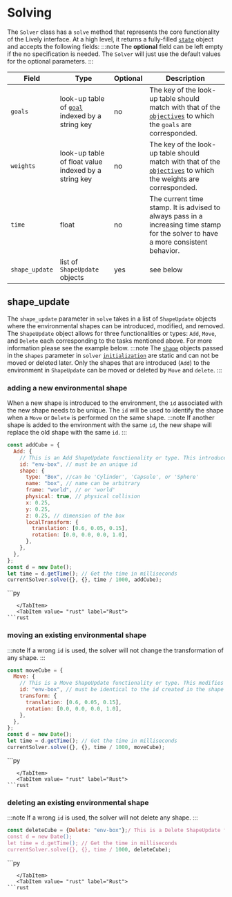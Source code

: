 # Solving


The `Solver` class has a `solve` method that represents the core functionality of the Lively interface. At a high level, it returns a fully-filled [`state`](../../state) object and accepts the following fields:
:::note
The **optional** field can be left empty if the no specification is needed. The `Solver` will just use the default values for the optional parameters.
:::

| Field          | Type                                                                | Optional | Description                                                                                                                        |
| -------------- | ------------------------------------------------------------------- | -------- | ---------------------------------------------------------------------------------------------------------------------------------- |
| `goals`        | look-up table of [`goal`](../../Goals/goal) indexed by a string key | no       | The key of the look-up table should match with that of the [`objectives`](../../Objectives) to which the `goals` are corresponded. |
| `weights`      | look-up table of float value indexed by a string key                | no       | The key of the look-up table should match with that of the [`objectives`](../../Objectives) to which the weights are corresponded. |
| `time`         | float                                                               | no       | The current time stamp. It is advised to always pass in a increasing time stamp for the solver to have a more consistent behavior. |
| `shape_update` | list of `ShapeUpdate` objects                                       | yes      | see below                                                                                                                          |

## shape_update

The `shape_update` parameter in `solve` takes in a list of `ShapeUpdate` objects where the environmental shapes can be introduced, modified, and removed.
The `ShapeUpdate` object allows for three functionalities or types: `Add`, `Move`, and `Delete` each corresponding to the tasks mentioned above. For more information please see the example below.
:::note
The [`shape`](../../Shapes/) objects passed in the `shapes` parameter in `solver` [`initialization`](../initialization) are static and can not be moved or deleted later. Only the shapes that are introduced (`Add`) to the environment in `ShapeUpdate` can be moved or deleted by `Move` and `delete`.
:::

### adding a new environmental shape

When a new shape is introduced to the environment, the `id` associated with the new shape needs to be unique.
The `id` will be used to identify the shape when a `Move` or `Delete` is performed on the same shape.
:::note
If another shape is added to the environment with the same `id`, the new shape will replace the old shape with the same `id`.
:::

<Tabs>
  <TabItem value="js" label="Javascript">

```js
const addCube = {
  Add: {
    // This is an Add ShapeUpdate functionality or type. This introduce a new Cube with "env-box" as the id to the environment.
    id: "env-box", // must be an unique id
    shape: {
      type: "Box", //can be 'Cylinder', 'Capsule', or 'Sphere'
      name: "box", // name can be arbitrary
      frame: "world", // or 'world'
      physical: true, // physical collision
      x: 0.25,
      y: 0.25,
      z: 0.25, // dimension of the box
      localTransform: {
        translation: [0.6, 0.05, 0.15],
        rotation: [0.0, 0.0, 0.0, 1.0],
      },
    },
  },
};
const d = new Date();
let time = d.getTime(); // Get the time in milliseconds
currentSolver.solve({}, {}, time / 1000, addCube);
```

  </TabItem>
  <TabItem value="py" label="Python">
```py

````
   </TabItem>
   <TabItem value= "rust" label="Rust">
```rust

````

   </TabItem>
</Tabs>

### moving an existing environmental shape
:::note
If a wrong `id` is used, the solver will not change the transformation of any shape.
:::

<Tabs>
  <TabItem value="js" label="Javascript">

```js
const moveCube = {
  Move: {
    // This is a Move ShapeUpdate functionality or type. This modifies the transform of the Cube introduced by Add in the environment.
    id: "env-box", // must be identical to the id created in the shape is added
    transform: {
      translation: [0.6, 0.05, 0.15],
      rotation: [0.0, 0.0, 0.0, 1.0],
    },
  },
};
const d = new Date();
let time = d.getTime(); // Get the time in milliseconds
currentSolver.solve({}, {}, time / 1000, moveCube);
```

  </TabItem>
  <TabItem value="py" label="Python">
```py

````
   </TabItem>
   <TabItem value= "rust" label="Rust">
```rust

````

   </TabItem>
</Tabs>

### deleting an existing environmental shape
:::note
If a wrong `id` is used, the solver will not delete any shape.
:::

<Tabs>
  <TabItem value="js" label="Javascript">

```js
const deleteCube = {Delete: "env-box"};/ This is a Delete ShapeUpdate functionality or type. This deletes the Cube introduced by Add in the environment.
const d = new Date();
let time = d.getTime(); // Get the time in milliseconds
currentSolver.solve({}, {}, time / 1000, deleteCube);
```

  </TabItem>
  <TabItem value="py" label="Python">
```py

````
   </TabItem>
   <TabItem value= "rust" label="Rust">
```rust

````

   </TabItem>
</Tabs>
